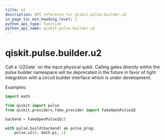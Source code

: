 ```yaml
---
title: u2
description: API reference for qiskit.pulse.builder.u2
in_page_toc_min_heading_level: 1
python_api_type: function
python_api_name: qiskit.pulse.builder.u2
---
```


# qiskit.pulse.builder.u2

<Function id="qiskit.pulse.builder.u2" isDedicatedPage={true} github="https://github.com/qiskit/qiskit/tree/stable/0.23/qiskit/pulse/builder.py" signature="u2(phi, lam, qubit)">
  Call a `U2Gate` on the input physical qubit.

  <Admonition title="Note" type="note">
    Calling gates directly within the pulse builder namespace will be deprecated in the future in favor of tight integration with a circuit builder interface which is under development.
  </Admonition>

  Examples:

  ```python
  import math

  from qiskit import pulse
  from qiskit.providers.fake_provider import FakeOpenPulse2Q

  backend = FakeOpenPulse2Q()

  with pulse.build(backend) as pulse_prog:
      pulse.u2(0, math.pi, 1)
  ```
</Function>

